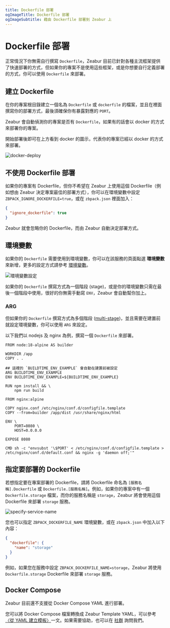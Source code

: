 ```yaml
---
title: Dockerfile 部署
ogImageTitle: Dockerfile 部署
ogImageSubtitle: 藉由 Dockerfile 部署到 Zeabur 上
---
```



# Dockerfile 部署

正常情況下你無需自行撰寫 `Dockerfile`，Zeabur 目前已針對各種主流框架提供了快速部署的方式，但如果你的專案不是使用這些框架，或是你想要自行定義部署的方式，你可以使用 `Dockerfile` 來部署。

## 建立 Dockerfile

在你的專案根目錄建立一個名為 `Dockerfile` 或 `dockerfile` 的檔案，並且在裡面撰寫你的部署方式，最後須確保你有暴露對應的 `PORT`。

Zeabur 會自動偵測你的專案是否有 `Dockerfile`，如果有的話會以 docker 的方式來部署你的專案。

<Callout type="info">
  開始部署後即可在上方看到 docker 的圖示，代表你的專案已經以 docker 的方式來部署。
</Callout>

![docker-deploy](/deploy/dockerfile/docker-deploy.png)

## 不使用 Dockerfile 部署

如果你的專案有 Dockerfile，但你不希望在 Zeabur 上使用這個 Dockerfile（例如想由 Zeabur 決定專案最佳的部署方式），你可以在環境變數中設定 `ZBPACK_IGNORE_DOCKERFILE=true`，或在 `zbpack.json` 裡面加入：

```json
{
  "ignore_dockerfile": true
}
```

Zeabur 就會忽略你的 Dockerfile，而由 Zeabur 自動決定部署方式。

## 環境變數

如果你的 `Dockerfile` 需要使用到環境變數，你可以在該服務的頁面點選 **環境變數** 來新增，更多的設定方式請參考 [環境變數](/zh-TW/environment/variables)。

![環境變數設定](/environment/add-variables.png)

如果你的 `Dockerfile` 撰寫方式為一個階段 (stage)，或是你的環境變數只需在最後一個階段中使用，很好的你無需手動寫 `ENV`，Zeabur 會自動幫你加上。

### ARG

但如果你的 `Dockerfile` 撰寫方式為多個階段 ([multi-stage](https://docs.docker.com/build/building/multi-stage/))，並且需要在建置前就設定環境變數，你可以使用 `ARG` 來設定。

以下我們以 nodejs 及 nginx 為例，撰寫一個 `Dockerfile` 來部署。

```docker {7-8} copy
FROM node:18-alpine AS builder

WORKDIR /app
COPY . .

## 這裡的 `BUILDTIME_ENV_EXAMPLE` 會自動在建置前被設定
ARG BUILDTIME_ENV_EXAMPLE
ENV BUILDTIME_ENV_EXAMPLE=${BUILDTIME_ENV_EXAMPLE}

RUN npm install && \
    npm run build

FROM nginx:alpine

COPY nginx.conf /etc/nginx/conf.d/configfile.template
COPY --from=builder /app/dist /usr/share/nginx/html

ENV \
    PORT=8080 \
    HOST=0.0.0.0

EXPOSE 8080

CMD sh -c "envsubst '\$PORT' < /etc/nginx/conf.d/configfile.template > /etc/nginx/conf.d/default.conf && nginx -g 'daemon off;'"
```

## 指定要部署的 Dockerfile

若想指定要在專案部署的 Dockerfile，請將 Dockerfile 命名為 `[服務名稱].Dockerfile` 或 `Dockerfile.[服務名稱]`。例如，如果你的專案中有一個 `Dockerfile.storage` 檔案，而你的服務名稱是 `storage`，Zeabur 將會使用這個 Dockerfile 來部署 `storage` 服務。

![specify-service-name](/deploy/dockerfile/specify-service-name.png)

您也可以指定 `ZBPACK_DOCKERFILE_NAME` 環境變數，或在 `zbpack.json` 中加入以下內容：

```json
{
  "dockerfile": {
    "name": "storage"
  }
}
```

例如，如果您在服務中設定 `ZBPACK_DOCKERFILE_NAME=storage`，Zeabur 將使用 `Dockerfile.storage` Dockerfile 來部署 `storage` 服務。

## Docker Compose

Zeabur 目前還不支援從 Docker Compose YAML 進行部署。

您可以將 Docker Compose 檔案轉換成 Zeabur Template YAML，可以參考[〈從 YAML 建立模板〉](/template/template-in-code)一文。如果需要協助，也可以在 [社群](https://discord.gg/zeabur) 詢問我們。
